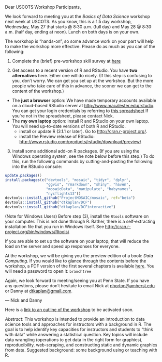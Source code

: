Dear USCOTS Workshop Participants,          
 
We look forward to meeting you at the *Basics of Data Science* workshop next week at USCOTS. As you know, this is a 1.5 day workshop, Wednesday, May 27 that starts @ 8:30 a.m. (full day) and May 28 @ 8:30 a.m. (half day, ending at noon). Lunch on both days is on your own.

The workshop is "hands-on", so some advance work on your part will help to make the workshop more effective.  Please do as much as you can of the following:

(1) Complete the (brief) pre-workshop skill survey at [here](https://docs.google.com/forms/d/1zQBF_3PIs7OHLn9srhr5odgqL0p9yxsi8OjnmqRk43k/viewform)

(2) Get access to a recent version of R and RStudio. You have **two alternatives** here.  Either one will do nicely. (If this step is confusing to you, don't worry.  We can get you set up at the workshop.  But the more people who take care of this in advance, the sooner we can get to the content of the workshop.)

* The **just a browser** option: We have made temporary accounts available on a cloud-based RStudio server at <http://www.macalester.edu/rstudio>. You can get your login credentials by referring to [this spreadsheet](https://docs.google.com/spreadsheets/d/1vhooM3QG7R7VstLH-asaRprkgpJIlyxOMms_o6fLmso/edit?usp=sharing)  If you're not in the spreadsheet, please contact Nick.
* The **my own laptop** option: install R and RStudio on your own laptop. You will need up-to-date versions of both R and RStudio. 
    * install or update R (3.1.1 or later). Go to <http://cran.r-project.org/>.
    * install the Preview release of RStudio: <http://www.rstudio.com/products/rstudio/download/preview/>

(3) Install some additional add-on R packages. (If you are using the Windows operating system, see the note below before this step.) To do this, run the following commands by cutting-and-pasting the following into the RStudio console:
```r
update.packages() 
install.packages(c("devtools", "mosaic", "tidyr", "dplyr", 
                   "ggvis", "rmarkdown", "shiny", "haven", 
                   "mosaicData", "manipulate", "babynames", 
                   "nycflights13")) 
devtools::install_github("ProjectMOSAIC/mosaic", ref="beta") 
devtools::install_github("dtkaplan/DCF") 
devtools::install_github("dtkaplan/DCFinteractive")
```

(Note for Windows Users) Before step (3), install the `Rtools` software on your computer. This is not done through R.  Rather, there is a self-extracting installation file that you run in Windows itself.  See <http://cran.r-project.org/bin/windows/Rtools/>

If you are able to set up the software on your laptop, that will reduce the load on the server and speed up responses for everyone. 

At the workshop, we will be giving you the preview edition of a book: *Data Computing*.  If you would like to glance through the contents before the workshop, a PDF version of the first several chapters is available [here](https://www.dropbox.com/s/ox1ebhgjwbqo6q5/DataComputingChapters.pdf?dl=0). You will need a password to open it: `branchtree`

Again, we look forward to meeting/seeing you at Penn State.  If you have any questions, please don’t hesitate to email Nick at <nhorton@amherst.edu> or Danny at <dtkaplan@gmail.com>.  

--- Nick and Danny

Here is a [link to an outline of the workshop](http://dtkaplan.github.io/USCOTS-2015) to be activated soon.

*Abstract*: This workshop is intended to provide an introduction to data science tools and approaches for instructors with a background in R. The goal is to help identify key capacities for instructors and students to "think with data" while answering a statistical question. Key topics will include data wrangling (operations to get data in the right form for graphics), reproducibility, web-scraping, and constructing static and dynamic graphics from data. Suggested background: some background using or teaching with R.
